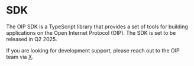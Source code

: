 # SDK
The OIP SDK is a TypeScript library that provides a set of tools for building applications on the Open Internet Protocol (OIP). The SDK is set to be released in Q2 2025.

If you are looking for development support, please reach out to the OIP team via [X](https://x.com/useopeninternet).